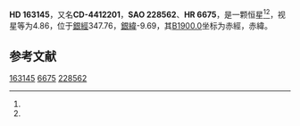 {{Starbox begin
| name = HD 163145
}}
{{Starbox observe
| epoch = [[J2000.0|J2000.0]]
| constell = {{星座名待查}}<ref name=SIMBAD>{{cite web
 | url=http://simbad.u-strasbg.fr/simbad/sim-id?Ident=HR+6675
 | title =Pulsating variable Star
 | publisher=Centre de Données astronomiques de Strasbourg
 | work=SIMBAD
 | accessdate=2012-07-13}}</ref><ref name=DATA>{{cite web
 | url=http://vizier.u-strasbg.fr/viz-bin/VizieR-5?-out.add=.&-source=5050&-corr=PK=HR&-out.max=9999&HR=6675
 | title=VizieR Detailed Page
 | accessdate=2012-07-13
 | archive-date=2016-03-05
 | archive-url=https://web.archive.org/web/20160305204745/http://vizier.u-strasbg.fr/viz-bin/VizieR-5?-out.add=.&-source=5050&-corr=PK=HR&-out.max=9999&HR=6675
 | dead-url=no
 }}</ref>
| 星官 = 
| ra = {{RA|17|56|47.4}}<ref name=SIMBAD /><ref name=DATA />
| dec = {{DEC|-44|20|32}}<ref name=SIMBAD /><ref name=DATA />
| appmag_v = 4.86<ref name=SIMBAD /><ref name=DATA />
}}
{{Starbox character
| class = K2III<ref name=SIMBAD /><ref name=DATA />
| b-v = 1.21<ref name=SIMBAD /><ref name=DATA />
| u-b = 1.22<ref name=SIMBAD /><ref name=DATA />
| r-i = <ref name=SIMBAD /><ref name=DATA />
| variable = 
}}
{{Starbox astrometry
| radial_v = 1.22
| prop_mo_ra = 45
| parallax = 0.017
| p_error = 
}}
{{Starbox catalog
| names =CD-4412201，[[SAO星表|SAO]] 228562，[[HD星表|HD]] 163145，[[HR星表|HR]] 6675}}
{{Starbox reference |Simbad=HR+6675}}
{{Starbox end}}

'''HD 163145'''，又名'''CD-4412201'''，'''SAO 228562'''、'''HR 6675'''，是一颗恒星<ref name=SIMBAD /><ref name=DATA />，视星等为4.86，位于[[銀道座標系|銀經]]347.76，[[銀道座標系|銀緯]]-9.69，其[[B1900.0|B1900.0]]坐标为赤經{{RA|17|49|29.5}}，赤緯{{DEC|-44|-9.69|31}}。

== 参考文献 ==
{{reflist}}

{{star-stub}}

[[Category:HD和HDE天體|163145]]
[[Category:HR天體|6675]]
[[Category:SAO天體|228562]]